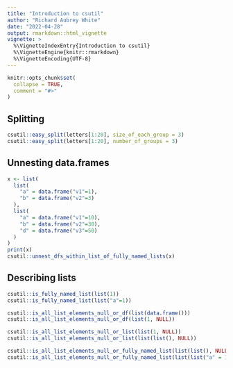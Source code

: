 ```yaml
---
title: "Introduction to csutil"
author: "Richard Aubrey White"
date: "2022-04-28"
output: rmarkdown::html_vignette
vignette: >
  %\VignetteIndexEntry{Introduction to csutil}
  %\VignetteEngine{knitr::rmarkdown}
  %\VignetteEncoding{UTF-8}
---
```


```r
knitr::opts_chunk$set(
  collapse = TRUE,
  comment = "#>"
)
```

## Splitting

```r
csutil::easy_split(letters[1:20], size_of_each_group = 3)
csutil::easy_split(letters[1:20], number_of_groups = 3)
```

## Unnesting data.frames

```r
x <- list(
  list(
    "a" = data.frame("v1"=1),
    "b" = data.frame("v2"=3)
  ),
  list(
    "a" = data.frame("v1"=10),
    "b" = data.frame("v2"=30),
    "d" = data.frame("v3"=50)
  )
)
print(x)
csutil::unnest_dfs_within_list_of_fully_named_lists(x)
```

## Describing lists

```r
csutil::is_fully_named_list(list(1))
csutil::is_fully_named_list(list("a"=1))

csutil::is_all_list_elements_null_or_df(list(data.frame()))
csutil::is_all_list_elements_null_or_df(list(1, NULL))

csutil::is_all_list_elements_null_or_list(list(1, NULL))
csutil::is_all_list_elements_null_or_list(list(list(), NULL))

csutil::is_all_list_elements_null_or_fully_named_list(list(list(), NULL))
csutil::is_all_list_elements_null_or_fully_named_list(list(list("a" = 1), NULL))
```
